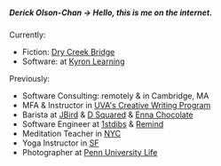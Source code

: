 <div className="about">

##### Derick Olson-Chan -> Hello, this is me on the internet.

Currently:

- Fiction: [Dry Creek Bridge](https://libraetd.lib.virginia.edu/public_view/ff365641t)
- Software: at [Kyron Learning](https://www.kyronlearning.com/)

Previously:

- Software Consulting: remotely & in Cambridge, MA
- MFA & Instructor in [UVA's Creative Writing Program](https://english.as.virginia.edu/people/profile/do7wz)
- Barista at [JBird](https://www.jbirdsupply.com/) & [D Squared](http://www.dsquaredjava.com/) & [Enna Chocolate](https://ennachocolate.com/)
- Software Engineer at [1stdibs](https://1stdibs.com) & [Remind](https://remind.com/chat)
- Meditation Teacher in [NYC](https://openmeditations.org/)
- Yoga Instructor in [SF](https://yogasocietysanfrancisco.com/)
- Photographer at [Penn University Life](https://universitylife.upenn.edu/)

</div>

<style jsx>{`
  .about {
    margin-top: 8rem;
  }
`}</style>
